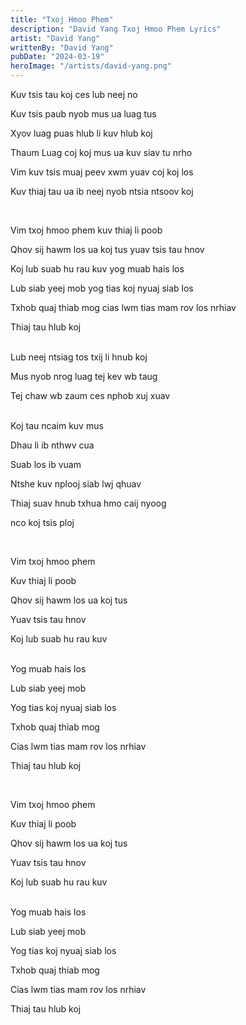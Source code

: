 ```yaml
---
title: "Txoj Hmoo Phem"
description: "David Yang Txoj Hmoo Phem Lyrics"
artist: "David Yang"
writtenBy: "David Yang"
pubDate: "2024-03-19"
heroImage: "/artists/david-yang.png"
---
```


Kuv tsis tau koj ces lub neej no

Kuv tsis paub nyob mus ua luag tus

Xyov luag puas hlub li kuv hlub koj

Thaum Luag coj koj mus ua kuv siav tu nrho

Vim kuv tsis muaj peev xwm yuav coj koj los

Kuv thiaj tau ua ib neej nyob ntsia ntsoov koj

<br />

Vim txoj hmoo phem kuv thiaj li poob

Qhov sij hawm los ua koj tus yuav tsis tau hnov

Koj lub suab hu rau kuv yog muab hais los

Lub siab yeej mob yog tias koj nyuaj siab los

Txhob quaj thiab mog cias lwm tias mam rov los nrhiav

Thiaj tau hlub koj

<br />
Lub neej ntsiag tos txij li hnub koj

Mus nyob nrog luag tej kev wb taug

Tej chaw wb zaum ces nphob xuj xuav

<br />
Koj tau ncaim kuv mus

Dhau li ib nthwv cua

Suab los ib vuam

Ntshe kuv nplooj siab lwj qhuav

Thiaj suav hnub txhua hmo caij nyoog

nco koj tsis ploj

<br />

Vim txoj hmoo phem

Kuv thiaj li poob

Qhov sij hawm los ua koj tus

Yuav tsis tau hnov

Koj lub suab hu rau kuv

<br />
Yog muab hais los

Lub siab yeej mob

Yog tias koj nyuaj siab los

Txhob quaj thiab mog

Cias lwm tias mam rov los nrhiav

Thiaj tau hlub koj

<br />

Vim txoj hmoo phem

Kuv thiaj li poob

Qhov sij hawm los ua koj tus

Yuav tsis tau hnov

Koj lub suab hu rau kuv

<br />
Yog muab hais los

Lub siab yeej mob

Yog tias koj nyuaj siab los

Txhob quaj thiab mog

Cias lwm tias mam rov los nrhiav

Thiaj tau hlub koj
